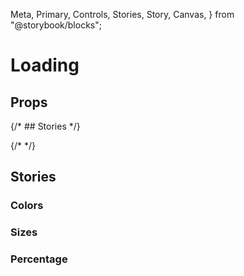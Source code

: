   Meta,
  Primary,
  Controls,
  Stories,
  Story,
  Canvas,
} from "@storybook/blocks";

<Meta of={LoadingStories} />

# Loading

<Primary />

## Props

<Controls />

{/* ## Stories */}

{/* <Stories /> */}

## Stories

### Colors

<Canvas>
  <Story of={LoadingStories.SuccessColor} />
  <Story of={LoadingStories.WarningColor} />
  <Story of={LoadingStories.DangerColor} />
  <Story of={LoadingStories.InfoColor} />
  <Story of={LoadingStories.NeutralColor} />
  <Story of={LoadingStories.BlackColor} />
</Canvas>

### Sizes

<Canvas>
  <Story of={LoadingStories.SmallestSize} />
  <Story of={LoadingStories.SmallerSize} />
  <Story of={LoadingStories.MediumSize} />
  <Story of={LoadingStories.LargerSize} />
  <Story of={LoadingStories.LargestSize} />
</Canvas>

### Percentage

<Canvas>
  <Story of={LoadingStories.Percentage} />
</Canvas>
